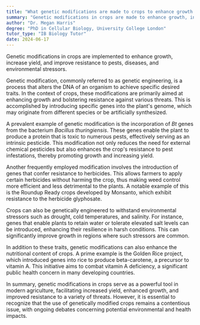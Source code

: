 ```yaml
---
title: "What genetic modifications are made to crops to enhance growth and resistance?"
summary: "Genetic modifications in crops are made to enhance growth, increase yield, and improve resistance to pests, diseases, and environmental stressors."
author: "Dr. Megan Harris"
degree: "PhD in Cellular Biology, University College London"
tutor_type: "IB Biology Tutor"
date: 2024-06-17
---
```


Genetic modifications in crops are implemented to enhance growth, increase yield, and improve resistance to pests, diseases, and environmental stressors.

Genetic modification, commonly referred to as genetic engineering, is a process that alters the DNA of an organism to achieve specific desired traits. In the context of crops, these modifications are primarily aimed at enhancing growth and bolstering resistance against various threats. This is accomplished by introducing specific genes into the plant's genome, which may originate from different species or be artificially synthesized.

A prevalent example of genetic modification is the incorporation of $Bt$ genes from the bacterium *Bacillus thuringiensis*. These genes enable the plant to produce a protein that is toxic to numerous pests, effectively serving as an intrinsic pesticide. This modification not only reduces the need for external chemical pesticides but also enhances the crop's resistance to pest infestations, thereby promoting growth and increasing yield.

Another frequently employed modification involves the introduction of genes that confer resistance to herbicides. This allows farmers to apply certain herbicides without harming the crop, thus making weed control more efficient and less detrimental to the plants. A notable example of this is the Roundup Ready crops developed by Monsanto, which exhibit resistance to the herbicide glyphosate.

Crops can also be genetically engineered to withstand environmental stressors such as drought, cold temperatures, and salinity. For instance, genes that enable plants to retain water or tolerate elevated salt levels can be introduced, enhancing their resilience in harsh conditions. This can significantly improve growth in regions where such stressors are common.

In addition to these traits, genetic modifications can also enhance the nutritional content of crops. A prime example is the Golden Rice project, which introduced genes into rice to produce beta-carotene, a precursor to vitamin A. This initiative aims to combat vitamin A deficiency, a significant public health concern in many developing countries.

In summary, genetic modifications in crops serve as a powerful tool in modern agriculture, facilitating increased yield, enhanced growth, and improved resistance to a variety of threats. However, it is essential to recognize that the use of genetically modified crops remains a contentious issue, with ongoing debates concerning potential environmental and health impacts.
    